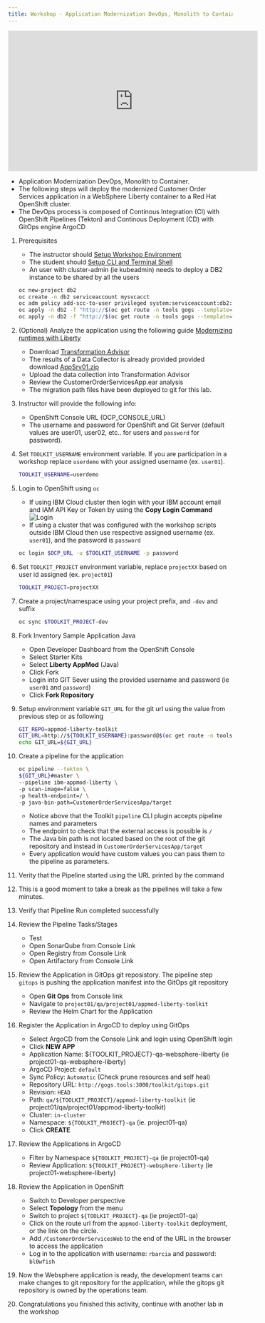 ```yaml
---
title: Workshop - Application Modernization DevOps, Monolith to Container
---
```



<PageDescription>

<iframe width="560" height="315" src="https://www.youtube.com/embed/ss9joPm2M1U" frameborder="0" allow="accelerometer; autoplay; clipboard-write; encrypted-media; gyroscope; picture-in-picture" allowfullscreen></iframe>


- Application Modernization DevOps, Monolith to Container.
- The following steps will deploy the modernized Customer Order Services application in a WebSphere Liberty container to a Red Hat OpenShift cluster.
- The DevOps process is composed of Continous Integration (CI) with OpenShift Pipelines (Tekton) and Continous Deployment (CD) with GitOps engine ArgoCD

</PageDescription>

1. Prerequisites
    - The instructor should [Setup Workshop Environment](/workshop/setup)
    - The student should [Setup CLI and Terminal Shell](/workshop/terminal)
    - An user with cluster-admin (ie kubeadmin) needs to deploy a DB2 instance to be shared by all the users
    ```bash
    oc new-project db2
    oc create -n db2 serviceaccount mysvcacct
    oc adm policy add-scc-to-user privileged system:serviceaccount:db2:mysvcacct
    oc apply -n db2 -f "http://$(oc get route -n tools gogs --template='{{.spec.host}}')/toolkit/appmod-liberty-toolkit/raw/master/db2/db2-dc.yaml"
    oc apply -n db2 -f "http://$(oc get route -n tools gogs --template='{{.spec.host}}')/toolkit/appmod-liberty-toolkit/raw/master/db2/db2-service.yaml"
    ```

1. (Optional) Analyze the application using the following guide [Modernizing runtimes with Liberty](https://ibm-cloud-architecture.github.io/modernization-playbook/applications/liberty/liberty-analyze)
    - Download [Transformation Advisor](https://www.ibm.com/garage/method/practices/learn/ibm-transformation-advisor/)
    - The results of a Data Collector is already provided provided download <a href="/AppSrv01.zip" target="_blank">AppSrv01.zip</a>
    - Upload the data collection into Transformation Advisor
    - Review the CustomerOrderServicesApp.ear analysis
    - The migration path files have been deployed to git for this lab.

1. Instructor will provide the following info:
    - OpenShift Console URL (OCP_CONSOLE_URL)
    - The username and password for OpenShift and Git Server (default values are user01, user02, etc.. for users and `password` for password).

1. Set `TOOLKIT_USERNAME` environment variable.
   If you are participation in a workshop replace `userdemo` with your assigned username (ex. `user01`).
    ```bash
    TOOLKIT_USERNAME=userdemo
    ```
1. Login to OpenShift using `oc`
    - If using IBM Cloud cluster then login with your IBM account email and IAM API Key or Token by using the **Copy Login Command**
        ![Login](../images/login.jpg)
    - If using a cluster that was configured with the workshop scripts outside IBM Cloud then use respective assigned username (ex. `user01`), and the password is `password`
    ```bash
    oc login $OCP_URL -u $TOOLKIT_USERNAME -p password
    ```

1. Set `TOOLKIT_PROJECT` environment variable,  replace `projectXX` based on user id assigned (ex. `project01`)
    ```bash
    TOOLKIT_PROJECT=projectXX
    ```

1. Create a project/namespace using your project prefix, and `-dev` and suffix
    ```bash
    oc sync $TOOLKIT_PROJECT-dev
    ```

1. Fork Inventory Sample Application Java
    - Open Developer Dashboard from the OpenShift Console
    - Select Starter Kits
    - Select **Liberty AppMod** (Java)
    - Click Fork
    - Login into GIT Sever using the provided username and password (ie `user01` and `password`)
    - Click **Fork Repository**

1. Setup environment variable `GIT_URL` for the git url using the value from previous step or as following
    ```bash
    GIT_REPO=appmod-liberty-toolkit
    GIT_URL=http://${TOOLKIT_USERNAME}:password@$(oc get route -n tools gogs --template='{{.spec.host}}')/${TOOLKIT_USERNAME}/${GIT_REPO}
    echo GIT_URL=${GIT_URL}
    ```

1. Create a pipeline for the application
    ```bash
    oc pipeline --tekton \
    ${GIT_URL}#master \
    --pipeline ibm-appmod-liberty \
    -p scan-image=false \
    -p health-endpoint=/ \
    -p java-bin-path=CustomerOrderServicesApp/target
    ```
    - Notice above that the Toolkit `pipeline` CLI plugin accepts pipeline names and parameters
    - The endpoint to check that the external access is possible is `/`
    - The Java bin path is not located based on the root of the git repository and instead in `CustomerOrderServicesApp/target`
    - Every application would have custom values you can pass them to the pipeline as parameters.

1. Verity that the Pipeline started using the URL printed by the command

1. This is a good moment to take a break as the pipelines will take a few minutes.

1. Verify that Pipeline Run completed successfully

1. Review the Pipeline Tasks/Stages
    - Test
    - Open SonarQube from Console Link
    - Open Registry from Console Link
    - Open Artifactory from Console Link

1. Review the Application in GitOps git reposistory. The pipeline step `gitops` is pushing the application manifest into the GitOps git repository
    - Open **Git Ops** from Console link
    - Navigate to `project01/qa/project01/appmod-liberty-toolkit`
    - Review the Helm Chart for the Application

1. Register the Application in ArgoCD to deploy using GitOps
    - Select ArgoCD from the Console Link and login using OpenShift login
    - Click **NEW APP**
    - Application Name: ${TOOLKIT_PROJECT}-qa-websphere-liberty (ie project01-qa-websphere-liberty)
    - ArgoCD Project: `default`
    - Sync Policy: `Automatic` (Check prune resources and self heal)
    - Repository URL: `http://gogs.tools:3000/toolkit/gitops.git`
    - Revision: `HEAD`
    - Path: `qa/${TOOLKIT_PROJECT}/appmod-liberty-toolkit` (ie project01/qa/project01/appmod-liberty-toolkit)
    - Cluster: `in-cluster`
    - Namespace: `${TOOLKIT_PROJECT}-qa` (ie. project01-qa)
    - Click **CREATE**

1. Review the Applications in ArgoCD
    - Filter by Namespace `${TOOLKIT_PROJECT}-qa` (ie project01-qa)
    - Review Application: `${TOOLKIT_PROJECT}-websphere-liberty` (ie project01-websphere-liberty)

1. Review the Application in OpenShift
    - Switch to Developer perspective
    - Select **Topology** from the menu
    - Switch to project `${TOOLKIT_PROJECT}-qa` (ie project01-qa)
    - Click on the route url from the `appmod-liberty-toolkit` deployment, or the link on the circle.
    - Add `/CustomerOrderServicesWeb` to the end of the URL in the browser to access the application
    - Log in to the application with username: `rbarcia` and password: `bl0wfish`

1. Now the Websphere application is ready, the development teams can make changes to git repository for the application, while the gitops git repository is owned by the operations team.

1. Congratulations you finished this activity, continue with another lab in the workshop
